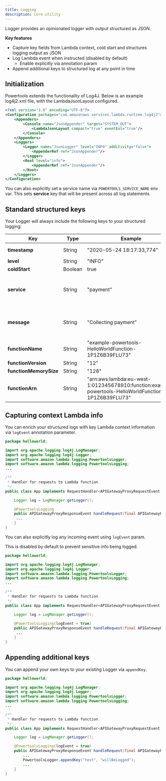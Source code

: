 ```yaml
---
title: Logging
description: Core utility
---
```



Logger provides an opinionated logger with output structured as JSON.

**Key features**

* Capture key fields from Lambda context, cold start and structures logging output as JSON
* Log Lambda event when instructed (disabled by default)
    - Enable explicitly via annotation param
* Append additional keys to structured log at any point in time

## Initialization

Powertools extends the functionality of Log4J. Below is an example log4j2.xml file, with the LambdaJsonLayout configured.

```xml
<?xml version="1.0" encoding="UTF-8"?>
<Configuration packages="com.amazonaws.services.lambda.runtime.log4j2">
    <Appenders>
        <Console name="JsonAppender" target="SYSTEM_OUT">
            <LambdaJsonLayout compact="true" eventEol="true"/>
        </Console>
    </Appenders>
    <Loggers>
        <Logger name="JsonLogger" level="INFO" additivity="false">
            <AppenderRef ref="JsonAppender"/>
        </Logger>
        <Root level="info">
            <AppenderRef ref="JsonAppender"/>
        </Root>
    </Loggers>
</Configuration>
```

You can also explicitly set a service name via `POWERTOOLS_SERVICE_NAME` env var. This sets **service** key that will be present across all log statements.

## Standard structured keys

Your Logger will always include the following keys to your structured logging:

Key | Type | Example | Description
------------------------------------------------- | ------------------------------------------------- | --------------------------------------------------------------------------------- | -------------------------------------------------
**timestamp** | String | "2020-05-24 18:17:33,774" | Timestamp of actual log statement
**level** | String | "INFO" | Logging level
**coldStart** | Boolean | true| ColdStart value.
**service** | String | "payment" | Service name defined. "service_undefined" will be used if unknown
**message** | String |  "Collecting payment" | Log statement value. Unserializable JSON values will be casted to string
**functionName**| String | "example-powertools-HelloWorldFunction-1P1Z6B39FLU73"
**functionVersion**| String | "12"
**functionMemorySize**| String | "128"
**functionArn**| String | "arn:aws:lambda:eu-west-1:012345678910:function:example-powertools-HelloWorldFunction-1P1Z6B39FLU73"


## Capturing context Lambda info

You can enrich your structured logs with key Lambda context information via `logEvent` annotation parameter.

```java:title=App.java
package helloworld;

import org.apache.logging.log4j.LogManager;
import org.apache.logging.log4j.Logger;
import software.amazon.lambda.logging.PowertoolsLogger;
import software.amazon.lambda.logging.PowertoolsLogging;
...

/**
 * Handler for requests to Lambda function.
 */
public class App implements RequestHandler<APIGatewayProxyRequestEvent, APIGatewayProxyResponseEvent> {

    Logger log = LogManager.getLogger();

    @PowertoolsLogging
    public APIGatewayProxyResponseEvent handleRequest(final APIGatewayProxyRequestEvent input, final Context context) {
     ...
    }
}
```

You can also explicitly log any incoming event using `logEvent` param.

<Note type="warning">
  This is disabled by default to prevent sensitive info being logged.
</Note><br/>

```java:title=App.java
package helloworld;

import org.apache.logging.log4j.LogManager;
import org.apache.logging.log4j.Logger;
import software.amazon.lambda.logging.PowertoolsLogger;
import software.amazon.lambda.logging.PowertoolsLogging;
...

/**
 * Handler for requests to Lambda function.
 */
public class App implements RequestHandler<APIGatewayProxyRequestEvent, APIGatewayProxyResponseEvent> {

    Logger log = LogManager.getLogger();
    
    @PowertoolsLogging(logEvent = true)
    public APIGatewayProxyResponseEvent handleRequest(final APIGatewayProxyRequestEvent input, final Context context) {
     ...
    }
}
```

## Appending additional keys

You can append your own keys to your existing Logger via `appendKey`.

```java:title=App.java
package helloworld;

import org.apache.logging.log4j.LogManager;
import org.apache.logging.log4j.Logger;
import software.amazon.lambda.logging.PowertoolsLogger;
import software.amazon.lambda.logging.PowertoolsLogging;
...

/**
 * Handler for requests to Lambda function.
 */
public class App implements RequestHandler<APIGatewayProxyRequestEvent, APIGatewayProxyResponseEvent> {

    Logger log = LogManager.getLogger();

    @PowertoolsLogging(logEvent = true)
    public APIGatewayProxyResponseEvent handleRequest(final APIGatewayProxyRequestEvent input, final Context context) {
        ...
        PowertoolsLogger.appendKey("test", "willBeLogged");
        ...
    }
}
```